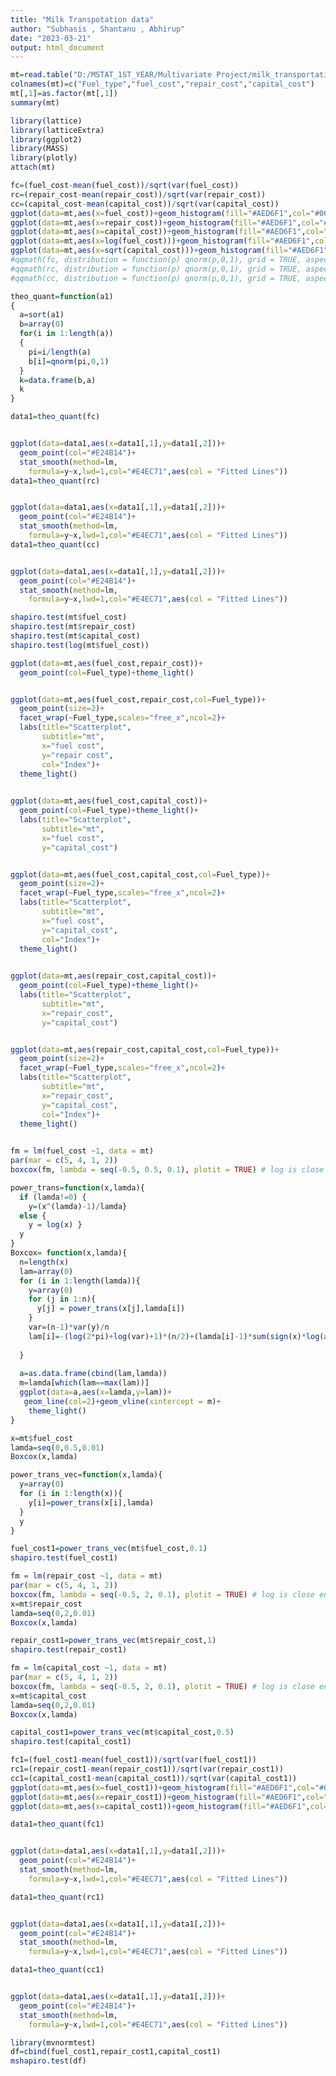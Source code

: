 ---
title: "Milk Transpotation data"
author: "Subhasis , Shantanu , Abhirup"
date: "2023-03-21"
output: html_document
---

```{r importing of data}
mt=read.table("D:/MSTAT_1ST_YEAR/Multivariate Project/milk_transportation.txt")
colnames(mt)=c("Fuel_type","fuel_cost","repair_cost","capital_cost")
mt[,1]=as.factor(mt[,1])
summary(mt)
```
```{r package}
library(lattice)
library(latticeExtra)
library(ggplot2)
library(MASS)
library(plotly)
attach(mt)
```

```{r normality checking}
fc=(fuel_cost-mean(fuel_cost))/sqrt(var(fuel_cost))
rc=(repair_cost-mean(repair_cost))/sqrt(var(repair_cost))
cc=(capital_cost-mean(capital_cost))/sqrt(var(capital_cost))
ggplot(data=mt,aes(x=fuel_cost))+geom_histogram(fill="#AED6F1",col="#06416D",aes(y=..density..))+theme_light()+geom_density(col="#353D60")
ggplot(data=mt,aes(x=repair_cost))+geom_histogram(fill="#AED6F1",col="#06416D",aes(y=..density..))+theme_light()+geom_density(col="#353D60")
ggplot(data=mt,aes(x=capital_cost))+geom_histogram(fill="#AED6F1",col="#06416D",aes(y=..density..))+theme_light()+geom_density(col="#353D60")
ggplot(data=mt,aes(x=log(fuel_cost)))+geom_histogram(fill="#AED6F1",col="#06416D",aes(y=..density..))+theme_light()+geom_density(col="#353D60")
ggplot(data=mt,aes(x=sqrt(capital_cost)))+geom_histogram(fill="#AED6F1",col="#06416D",aes(y=..density..))+theme_light()+geom_density(col="#353D60")
#qqmath(fc, distribution = function(p) qnorm(p,0,1), grid = TRUE, aspect = "iso",xlab="theortical quantiles")
#qqmath(rc, distribution = function(p) qnorm(p,0,1), grid = TRUE, aspect = "iso",xlab="theortical quantiles")+aspanel.lines(seq(0,10,1),seq(0,10,1), col.line = "black")
#qqmath(cc, distribution = function(p) qnorm(p,0,1), grid = TRUE, aspect = "iso",xlab="theortical quantiles")
```


```{r quantile plot}
theo_quant=function(a1)
{
  a=sort(a1)
  b=array(0)
  for(i in 1:length(a))
  {
    pi=i/length(a)
    b[i]=qnorm(pi,0,1)
  }
  k=data.frame(b,a)
  k
}
```


```{r quantile plot}
data1=theo_quant(fc)


ggplot(data=data1,aes(x=data1[,1],y=data1[,2]))+
  geom_point(col="#E24B14")+
  stat_smooth(method=lm,
    formula=y~x,lwd=1,col="#E4EC71",aes(col = "Fitted Lines"))
data1=theo_quant(rc)


ggplot(data=data1,aes(x=data1[,1],y=data1[,2]))+
  geom_point(col="#E24B14")+
  stat_smooth(method=lm,
    formula=y~x,lwd=1,col="#E4EC71",aes(col = "Fitted Lines"))
data1=theo_quant(cc)


ggplot(data=data1,aes(x=data1[,1],y=data1[,2]))+
  geom_point(col="#E24B14")+
  stat_smooth(method=lm,
    formula=y~x,lwd=1,col="#E4EC71",aes(col = "Fitted Lines"))
```
```{r}
shapiro.test(mt$fuel_cost)
shapiro.test(mt$repair_cost)
shapiro.test(mt$capital_cost)
shapiro.test(log(mt$fuel_cost))
```
```{r EDA}

ggplot(data=mt,aes(fuel_cost,repair_cost))+
  geom_point(col=Fuel_type)+theme_light()


ggplot(data=mt,aes(fuel_cost,repair_cost,col=Fuel_type))+
  geom_point(size=2)+
  facet_wrap(~Fuel_type,scales="free_x",ncol=2)+
  labs(title="Scatterplot",
       subtitle="mt",
       x="fuel cost",
       y="repair cost",
       col="Index")+
  theme_light()
  
```

```{r EDA}

ggplot(data=mt,aes(fuel_cost,capital_cost))+
  geom_point(col=Fuel_type)+theme_light()+
  labs(title="Scatterplot",
       subtitle="mt",
       x="fuel cost",
       y="capital_cost")


ggplot(data=mt,aes(fuel_cost,capital_cost,col=Fuel_type))+
  geom_point(size=2)+
  facet_wrap(~Fuel_type,scales="free_x",ncol=2)+
  labs(title="Scatterplot",
       subtitle="mt",
       x="fuel cost",
       y="capital_cost",
       col="Index")+
  theme_light()
  
```

```{r EDA}

ggplot(data=mt,aes(repair_cost,capital_cost))+
  geom_point(col=Fuel_type)+theme_light()+
  labs(title="Scatterplot",
       subtitle="mt",
       x="repair_cost",
       y="capital_cost")


ggplot(data=mt,aes(repair_cost,capital_cost,col=Fuel_type))+
  geom_point(size=2)+
  facet_wrap(~Fuel_type,scales="free_x",ncol=2)+
  labs(title="Scatterplot",
       subtitle="mt",
       x="repair_cost",
       y="capital_cost",
       col="Index")+
  theme_light()
  
```
```{r}
fm = lm(fuel_cost ~1, data = mt)
par(mar = c(5, 4, 1, 2))
boxcox(fm, lambda = seq(-0.5, 0.5, 0.1), plotit = TRUE) # log is close enough to optimum

```
```{r}
power_trans=function(x,lamda){
  if (lamda!=0) {
    y=(x^(lamda)-1)/lamda}
  else {
    y = log(x) }
  y
}
Boxcox= function(x,lamda){
  n=length(x)
  lam=array(0)
  for (i in 1:length(lamda)){
    y=array(0)
    for (j in 1:n){
      y[j] = power_trans(x[j],lamda[i])
    }
    var=(n-1)*var(y)/n
    lam[i]=-(log(2*pi)+log(var)+1)*(n/2)+(lamda[i]-1)*sum(sign(x)*log(abs(x)+1))
    
  }
  
  a=as.data.frame(cbind(lam,lamda))
  m=lamda[which(lam==max(lam))]
  ggplot(data=a,aes(x=lamda,y=lam))+
   geom_line(col=2)+geom_vline(xintercept = m)+
    theme_light()
}
```

```{r warning=FALSE}
x=mt$fuel_cost
lamda=seq(0,0.5,0.01)
Boxcox(x,lamda)
```
```{r}
power_trans_vec=function(x,lamda){
  y=array(0)
  for (i in 1:length(x)){
    y[i]=power_trans(x[i],lamda)
  }
  y
}

```

```{r}
fuel_cost1=power_trans_vec(mt$fuel_cost,0.1)
shapiro.test(fuel_cost1)
```
```{r}
fm = lm(repair_cost ~1, data = mt)
par(mar = c(5, 4, 1, 2))
boxcox(fm, lambda = seq(-0.5, 2, 0.1), plotit = TRUE) # log is close enough to optimum
x=mt$repair_cost
lamda=seq(0,2,0.01)
Boxcox(x,lamda)
```
```{r}
repair_cost1=power_trans_vec(mt$repair_cost,1)
shapiro.test(repair_cost1)
```
```{r}
fm = lm(capital_cost ~1, data = mt)
par(mar = c(5, 4, 1, 2))
boxcox(fm, lambda = seq(-0.5, 2, 0.1), plotit = TRUE) # log is close enough to optimum
x=mt$capital_cost
lamda=seq(0,2,0.01)
Boxcox(x,lamda)
```

```{r}
capital_cost1=power_trans_vec(mt$capital_cost,0.5)
shapiro.test(capital_cost1)
```

```{r}
fc1=(fuel_cost1-mean(fuel_cost1))/sqrt(var(fuel_cost1))
rc1=(repair_cost1-mean(repair_cost1))/sqrt(var(repair_cost1))
cc1=(capital_cost1-mean(capital_cost1))/sqrt(var(capital_cost1))
ggplot(data=mt,aes(x=fuel_cost1))+geom_histogram(fill="#AED6F1",col="#06416D",aes(y=..density..))+theme_light()+geom_density(col="#353D60")
ggplot(data=mt,aes(x=repair_cost1))+geom_histogram(fill="#AED6F1",col="#06416D",aes(y=..density..))+theme_light()+geom_density(col="#353D60")
ggplot(data=mt,aes(x=capital_cost1))+geom_histogram(fill="#AED6F1",col="#06416D",aes(y=..density..))+theme_light()+geom_density(col="#353D60")

```
```{r}
data1=theo_quant(fc1)


ggplot(data=data1,aes(x=data1[,1],y=data1[,2]))+
  geom_point(col="#E24B14")+
  stat_smooth(method=lm,
    formula=y~x,lwd=1,col="#E4EC71",aes(col = "Fitted Lines"))

data1=theo_quant(rc1)


ggplot(data=data1,aes(x=data1[,1],y=data1[,2]))+
  geom_point(col="#E24B14")+
  stat_smooth(method=lm,
    formula=y~x,lwd=1,col="#E4EC71",aes(col = "Fitted Lines"))

data1=theo_quant(cc1)


ggplot(data=data1,aes(x=data1[,1],y=data1[,2]))+
  geom_point(col="#E24B14")+
  stat_smooth(method=lm,
    formula=y~x,lwd=1,col="#E4EC71",aes(col = "Fitted Lines"))
```
```{r}
library(mvnormtest)
df=cbind(fuel_cost1,repair_cost1,capital_cost1)
mshapiro.test(df)
```

